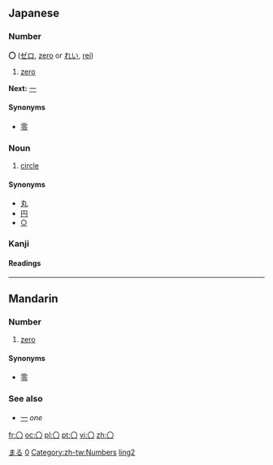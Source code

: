 == Japanese ==
[[Category:Japanese language|まる]]
===Number===
'''〇''' ([[ゼロ]], [[zero]] or [[れい]], [[rei]])
# [[zero]]

'''Next:''' [[一]]
====Synonyms====
* [[零]]

===Noun===
{{ja-noun|k|hira=まる|rom=maru}}
# [[circle]]
====Synonyms====
*[[丸]]
*[[円]]
*[[○]]

===Kanji===
{{ja-kanji|grade=|rs=〇00}}
====Readings====
{{ja-readings|on=|kun=[[まる]] ([[maru]]), [[かんじすうじゼロ]] ([[kanjisūjizero]])}}

[[Category:Japanese numbers|0]]

----

==Mandarin==
===Number===
{{infl|cmn|number|traditional and simplified||Pinyin|líng}}

# [[zero]]

====Synonyms====
* [[零]]

===See also===
*[[一]] ''one''

[[Category:zh-tw:Numbers]]
[[Category:zh-cn:Numbers|ling2]]

[[fr:〇]]
[[oc:〇]]
[[pl:〇]]
[[pt:〇]]
[[vi:〇]]
[[zh:〇]]